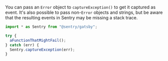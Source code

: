 You can pass an `Error` object to `captureException()` to get it captured as event. It's also possible to pass non-`Error` objects and strings, but be aware that the resulting events in Sentry may be missing a stack trace.

```javascript
import * as Sentry from "@sentry/gatsby";

try {
  aFunctionThatMightFail();
} catch (err) {
  Sentry.captureException(err);
}
```
